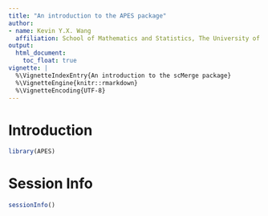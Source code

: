 ```yaml
---
title: "An introduction to the APES package"
author:
- name: Kevin Y.X. Wang
  affiliation: School of Mathematics and Statistics, The University of Sydney, Australia
output:
  html_document:
    toc_float: true
vignette: |
  %\VignetteIndexEntry{An introduction to the scMerge package}
  %\VignetteEngine{knitr::rmarkdown}
  %\VignetteEncoding{UTF-8}
---
```



# Introduction 

```r
library(APES)
```



# Session Info
```r
sessionInfo()
```

